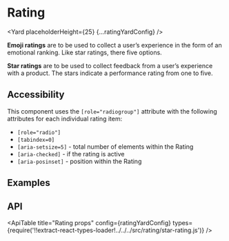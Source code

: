 <!--
Copyright (c) 2018-2020 Uber Technologies, Inc.

This source code is licensed under the MIT license found in the
LICENSE file in the root directory of this source tree.
-->





# Rating

<Yard placeholderHeight={25} {...ratingYardConfig} />

**Emoji ratings** are to be used to collect a user’s experience in the form of an emotional ranking.
Like star ratings, there five options.

**Star ratings** are to be used to collect feedback from a user’s experience with a product. The
stars indicate a performance rating from one to five.

## Accessibility

This component uses the `[role="radiogroup"]` attribute with the following attributes for each individual rating item:

- `[role="radio"]`
- `[tabindex=0]`
- `[aria-setsize=5]` - total number of elements within the Rating
- `[aria-checked]` - if the rating is active
- `[aria-posinset]` - position within the Rating

## Examples

<Example title="Rating with stars" path="rating/star.js">
  <Star />
</Example>

<Example title="Rating with emoticons" path="rating/emoticon.js">
  <Emoticon />
</Example>

## API

<ApiTable
  title="Rating props"
  config={ratingYardConfig}
  types={require('!!extract-react-types-loader!../../../src/rating/star-rating.js')}
/>

<Exports
  component={RatingExports}
  title="Rating exports"
  path="baseui/rating"
/>
